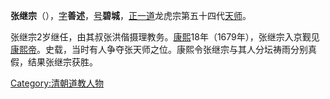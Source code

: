 
'''张继宗'''（{{bd|1666年||1715年||Z}}），[[表字|字]]'''善述'''，[[号|号]]'''碧城'''，[[正一道|正一道]]龙虎宗第五十四代[[张天师|天师]]。

张继宗2岁继任，由其叔张洪偕摄理教务。[[康熙|康熙]]18年（1679年），张继宗入京觐见[[康熙帝|康熙帝]]。史载，当时有人争夺张天师之位。康熙令张继宗与其人分坛祷雨分别真假，结果张继宗获胜。

{{张天师|[[张洪任|张洪任]]|[[张锡麟|张锡麟]]}}
[[Category:清朝道教人物|Category:清朝道教人物]]